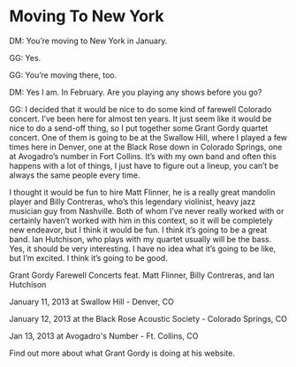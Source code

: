 # Moving To New York

DM: You’re moving to New York in January.

GG: Yes.

GG: You’re moving there, too.

DM: Yes I am. In February.  Are you playing any shows before you go?

GG: I decided that it would be nice to do some kind of farewell Colorado concert. I’ve been here for almost ten years. It just seem like it would be nice to do a send-off thing, so I put together some Grant Gordy quartet concert. One of them is going to be at the Swallow Hill, where I played a few times here in Denver, one at the Black Rose down in Colorado Springs, one at Avogadro’s number in Fort Collins. It’s with my own band and often this happens with a lot of things, I just have to figure out a lineup, you can’t be always the same people every time.

I thought it would be fun to hire Matt Flinner, he is a really great mandolin player and Billy Contreras, who’s this legendary violinist, heavy jazz musician guy from Nashville. Both of whom I’ve never really worked with or certainly haven’t worked with him in this context, so it will be completely new endeavor, but I think it would be fun. I think it’s going to be a great band. Ian Hutchison, who plays with my quartet usually will be the bass. Yes, it should be very interesting.  I have no idea what it’s going to be like, but I’m excited. I think it’s going to be good.

Grant Gordy Farewell Concerts feat. Matt Flinner, Billy Contreras, and Ian Hutchison

January 11, 2013 at Swallow Hill - Denver, CO

January 12, 2013 at the Black Rose Acoustic Society - Colorado Springs, CO

Jan 13, 2013 at Avogadro's Number - Ft. Collins, CO

Find out more about what Grant Gordy is doing at his website. 
